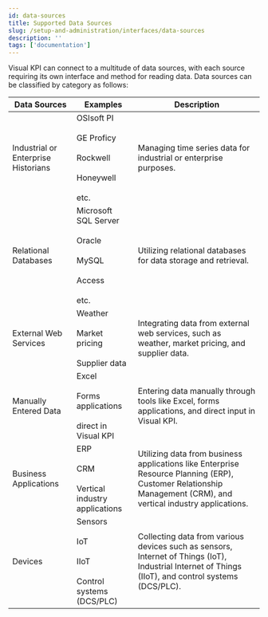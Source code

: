 ```yaml
---
id: data-sources
title: Supported Data Sources
slug: /setup-and-administration/interfaces/data-sources
description: ''
tags: ['documentation']
---
```


Visual KPI can connect to a multitude of data sources, with each source requiring its own interface and method for reading data. Data sources can be classified by category as follows:

<table>
    <thead>
        <tr>
            <th>Data Sources</th>
            <th>Examples</th>
            <th>Description</th>
        </tr>
    </thead>
    <tbody>
        <tr>
            <td>Industrial or Enterprise Historians</td>
            <td>OSIsoft PI<br></br>GE Proficy<br></br>Rockwell<br></br>Honeywell<br></br>etc.</td>
            <td>Managing time series data for industrial or enterprise purposes.</td>
        </tr>
        <tr>
            <td>Relational Databases</td>
            <td>Microsoft SQL Server<br></br>Oracle<br></br>MySQL<br></br>Access<br></br>etc.</td>
            <td>Utilizing relational databases for data storage and retrieval.</td>
        </tr>
        <tr>
            <td>External Web Services</td>
            <td>Weather<br></br>Market pricing<br></br>Supplier data</td>
            <td>Integrating data from external web services, such as weather, market pricing, and supplier data.</td>
        </tr>
        <tr>
            <td>Manually Entered Data</td>
            <td>Excel<br></br>Forms applications<br></br>direct in Visual KPI</td>
            <td>Entering data manually through tools like Excel, forms applications, and direct input in Visual KPI.</td>
        </tr>
        <tr>
            <td>Business Applications</td>
            <td>ERP<br></br>CRM<br></br>Vertical industry applications</td>
            <td>Utilizing data from business applications like Enterprise Resource Planning (ERP), Customer Relationship Management (CRM), and vertical industry applications.</td>
        </tr>
        <tr>
            <td>Devices</td>
            <td>Sensors<br></br>IoT<br></br>IIoT<br></br>Control systems (DCS/PLC)</td>
            <td>Collecting data from various devices such as sensors, Internet of Things (IoT), Industrial Internet of Things (IIoT), and control systems (DCS/PLC).</td>
        </tr>
    </tbody>
</table>
